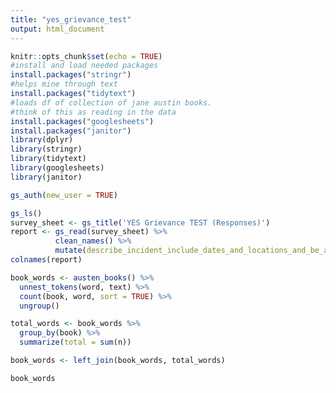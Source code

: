 ```yaml
---
title: "yes_grievance_test"
output: html_document
---
```


```r
knitr::opts_chunk$set(echo = TRUE)
#install and load needed packages
install.packages("stringr")
#helps mine through text
install.packages("tidytext")
#loads df of collection of jane austin books. 
#think of this as reading in the data
install.packages("googlesheets")
install.packages("janitor")
library(dplyr)
library(stringr)
library(tidytext)
library(googlesheets)
library(janitor)
```


```r
gs_auth(new_user = TRUE)
```

```r
gs_ls()
survey_sheet <- gs_title('YES Grievance TEST (Responses)')
report <- gs_read(survey_sheet) %>% 
          clean_names() %>%
          mutate(describe_incident_include_dates_and_locations_and_be_as_factual_as_possible = incident)
colnames(report)
```


```r
book_words <- austen_books() %>%
  unnest_tokens(word, text) %>%
  count(book, word, sort = TRUE) %>%
  ungroup()

total_words <- book_words %>% 
  group_by(book) %>% 
  summarize(total = sum(n))

book_words <- left_join(book_words, total_words)

book_words

```

